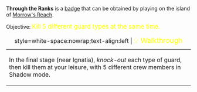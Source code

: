 '''Through the Ranks''' is a [[Badges|badge]] that can be obtained by playing on the island of [[Morrow's Reach]].

Objective: <big style="color:yellow">Kill 5 different guard types at the same time.</big>

{| class="mw-collapsible mw-collapsed wikitable"
|+ style=white-space:nowrap;text-align:left | <big style="color:yellow">💡 Walkthrough</big>
|-
| In the final stage (near Ignatia), ''knock-out'' each type of guard, then kill them at your leisure, with 5 different crew members in Shadow mode.
|}